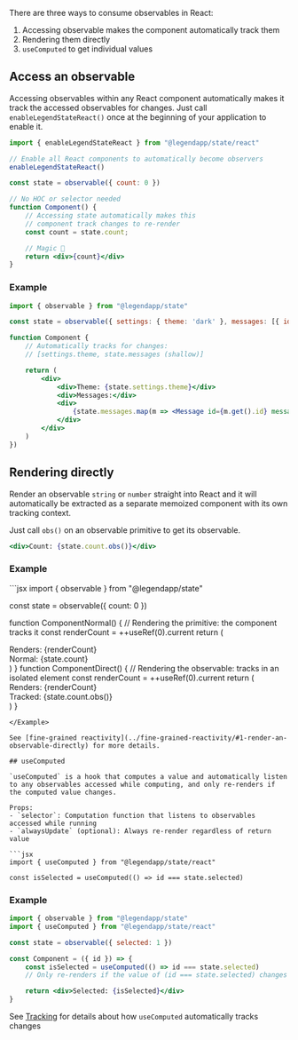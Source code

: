 There are three ways to consume observables in React:
1. Accessing observable makes the component automatically track them
2. Rendering them directly
3. `useComputed` to get individual values

## Access an observable

Accessing observables within any React component automatically makes it track the accessed observables for changes. Just call `enableLegendStateReact()` once at the beginning of your application to enable it.


```jsx
import { enableLegendStateReact } from "@legendapp/state/react"

// Enable all React components to automatically become observers
enableLegendStateReact()

const state = observable({ count: 0 })

// No HOC or selector needed
function Component() {
    // Accessing state automatically makes this
    // component track changes to re-render
    const count = state.count;

    // Magic 🦄
    return <div>{count}</div>
}
```

### Example

```jsx
import { observable } from "@legendapp/state"

const state = observable({ settings: { theme: 'dark' }, messages: [{ id: 0, text: 'hi' }] })

function Component {
    // Automatically tracks for changes:
    // [settings.theme, state.messages (shallow)]

    return (
        <div>
            <div>Theme: {state.settings.theme}</div>
            <div>Messages:</div>
            <div>
                {state.messages.map(m => <Message id={m.get().id} message={m} />)}
            </div>
        </div>
    )
})
```

## Rendering directly

Render an observable `string` or `number` straight into React and it will automatically be extracted as a separate memoized component with its own tracking context.

Just call `obs()` on an observable primitive to get its observable.

```jsx
<div>Count: {state.count.obs()}</div>
```

### Example

<Example name="Primitive">
```jsx
import { observable } from "@legendapp/state"

const state = observable({ count: 0 })

function ComponentNormal() {
    // Rendering the primitive: the component tracks it
    const renderCount = ++useRef(0).current
    return (
        <div>Renders: {renderCount}</div>
        <div>Normal: {state.count}</div>
    )
}
function ComponentDirect() {
    // Rendering the observable: tracks in an isolated element
    const renderCount = ++useRef(0).current
    return (
        <div>Renders: {renderCount}</div>
        <div>Tracked: {state.count.obs()}</div>
    )
}
```
</Example>

See [fine-grained reactivity](../fine-grained-reactivity/#1-render-an-observable-directly) for more details.

## useComputed

`useComputed` is a hook that computes a value and automatically listen to any observables accessed while computing, and only re-renders if the computed value changes.

Props:
- `selector`: Computation function that listens to observables accessed while running
- `alwaysUpdate` (optional): Always re-render regardless of return value

```jsx
import { useComputed } from "@legendapp/state/react"

const isSelected = useComputed(() => id === state.selected)
```

### Example

```jsx
import { observable } from "@legendapp/state"
import { useComputed } from "@legendapp/state/react"

const state = observable({ selected: 1 })

const Component = ({ id }) => {
    const isSelected = useComputed(() => id === state.selected)
    // Only re-renders if the value of (id === state.selected) changes

    return <div>Selected: {isSelected}</div>
}
```

See [Tracking](../tracking) for details about how `useComputed` automatically tracks changes

